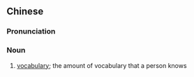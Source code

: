 {{also|词汇量}}
==Chinese==
{{zh-forms|s=词汇量|type=21}}

===Pronunciation===
{{zh-pron
|m=cíhuìliàng
|cat=n
}}

===Noun===
{{zh-noun}}

# [[vocabulary]]; the amount of vocabulary that a person knows